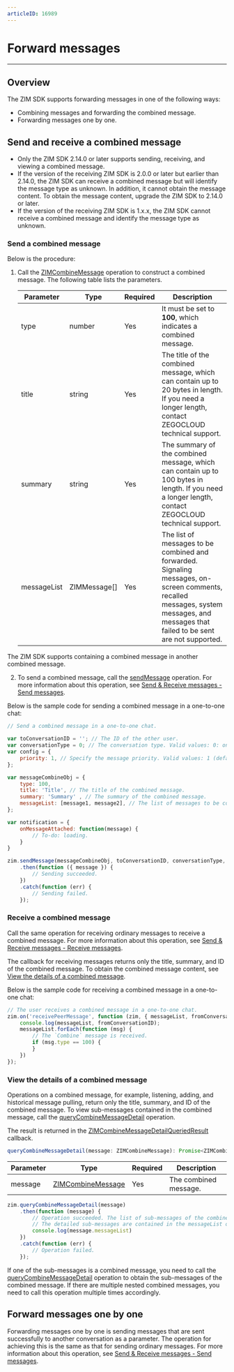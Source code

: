 ```yaml
---
articleID: 16989
---
```


# Forward messages

- - -

## Overview

The ZIM SDK supports forwarding messages in one of the following ways:
- Combining messages and forwarding the combined message.
- Forwarding messages one by one.


## Send and receive a combined message

<Note title="Note">

- Only the ZIM SDK 2.14.0 or later supports sending, receiving, and viewing a combined message.
- If the version of the receiving ZIM SDK is 2.0.0 or later but earlier than 2.14.0, the ZIM SDK can receive a combined message but will identify the message type as unknown. In addition, it cannot obtain the message content. To obtain the message content, upgrade the ZIM SDK to 2.14.0 or later.
- If the version of the receiving ZIM SDK is 1.x.x, the ZIM SDK cannot receive a combined message and identify the message type as unknown.
</Note>

### Send a combined message

Below is the procedure:

1. Call the [ZIMCombineMessage](@-ZIMCombineMessage) operation to construct a combined message. The following table lists the parameters.

    | Parameter| Type| Required| Description |
    | ---- | ----| -------| -----|
    | type| number| Yes| It must be set to **100**, which indicates a combined message. |
    | title| string| Yes| The title of the combined message, which can contain up to 20 bytes in length. If you need a longer length, contact ZEGOCLOUD technical support.|
    | summary| string| Yes| The summary of the combined message, which can contain up to 100 bytes in length. If you need a longer length, contact ZEGOCLOUD technical support.|
    | messageList| ZIMMessage\[]| Yes| The list of messages to be combined and forwarded. Signaling messages, on-screen comments, recalled messages, system messages, and messages that failed to be sent are not supported.|

<Note title="Note">

The ZIM SDK supports containing a combined message in another combined message.
</Note>

2. To send a combined message, call the [sendMessage](@sendMessage) operation. For more information about this operation, see [Send & Receive messages - Send messages](./Send%20and%20receive%20messages.mdx#send-messages).

Below is the sample code for sending a combined message in a one-to-one chat:

```javascript
// Send a combined message in a one-to-one chat.

var toConversationID = ''; // The ID of the other user.
var conversationType = 0; // The conversation type. Valid values: 0: one-to-one chat; 1: voice chatroom; 2: group chat.
var config = { 
    priority: 1, // Specify the message priority. Valid values: 1 (default): low; 2: medium; 3: high.
};

var messageCombineObj = { 
    type: 100, 
    title: 'Title', // The title of the combined message.
    summary: 'Summary' , // The summary of the combined message.
    messageList: [message1, message2], // The list of messages to be combined and forwarded, which can be obtained from historical messages.
};

var notification = {
    onMessageAttached: function(message) {
        // To-do: loading.
    }
}

zim.sendMessage(messageCombineObj, toConversationID, conversationType, config, notification)
    .then(function ({ message }) {
        // Sending succeeded.
    })
    .catch(function (err) {
        // Sending failed.
    });
```

### Receive a combined message

Call the same operation for receiving ordinary messages to receive a combined message. For more information about this operation, see [Send & Receive messages - Receive messages](./Send%20and%20receive%20messages.mdx#receive-messages).

<Warning title="Warning">

The callback for receiving messages returns only the title, summary, and ID of the combined message. To obtain the combined message content, see <a href="#view-the-details-of-a-combined-message">View the details of a combined message</a>.
</Warning>

Below is the sample code for receiving a combined message in a one-to-one chat:

```javascript
// The user receives a combined message in a one-to-one chat.
zim.on('receivePeerMessage', function (zim, { messageList, fromConversationID }) {
    console.log(messageList, fromConversationID);
    messageList.forEach(function (msg) {
        // The `Combine` message is received.
        if (msg.type == 100) {
        }
    })
});
```


### View the details of a combined message

Operations on a combined message, for example, listening, adding, and historical message pulling, return only the title, summary, and ID of the combined message. To view sub-messages contained in the combined message, call the [queryCombineMessageDetail](@queryCombineMessageDetail) operation.

The result is returned in the [ZIMCombineMessageDetailQueriedResult](@-ZIMCombineMessageDetailQueriedResult) callback.

```js
queryCombineMessageDetail(message: ZIMCombineMessage): Promise<ZIMCombineMessageDetailQueriedResult>
```

| Parameter| Type| Required| Description |
| ---- | ----| -------| -----|
| message| [ZIMCombineMessage](@-ZIMCombineMessage)| Yes| The combined message.|

```js
zim.queryCombineMessageDetail(message)
    .then(function (message) {
        // Operation succeeded. The list of sub-messages of the combined message is updated on the UI.
        // The detailed sub-messages are contained in the messageList of the message in the callback.
        console.log(message.messageList)
    })
    .catch(function (err) {
        // Operation failed.
    });
```


If one of the sub-messages is a combined message, you need to call the [queryCombineMessageDetail](@queryCombineMessageDetail) operation to obtain the sub-messages of the combined message. If there are multiple nested combined messages, you need to call this operation multiple times accordingly.

## Forward messages one by one

Forwarding messages one by one is sending messages that are sent successfully to another conversation as a parameter. The operation for achieving this is the same as that for sending ordinary messages. For more information about this operation, see [Send & Receive messages - Send messages](./Send%20and%20receive%20messages.mdx#send-messages).


